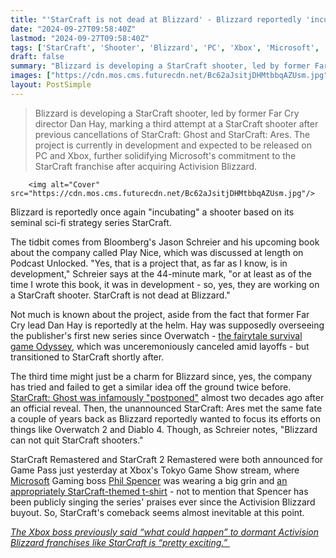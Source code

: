 ```yaml
---
title: "'StarCraft is not dead at Blizzard' - Blizzard reportedly 'incubating' another StarCraft shooter after its last attempts failed"
date: "2024-09-27T09:58:40Z"
lastmod: "2024-09-27T09:58:40Z"
tags: ['StarCraft', 'Shooter', 'Blizzard', 'PC', 'Xbox', 'Microsoft', 'Sci-fi', 'RTS', 'Real-time Strategy']
draft: false
summary: "Blizzard is developing a StarCraft shooter, led by former Far Cry director Dan Hay, marking a third attempt at a StarCraft shooter after previous cancellations of StarCraft: Ghost and StarCraft: Ares. The project is currently in development and expected to be released on PC and Xbox, further solidifying Microsoft's commitment to the StarCraft franchise after acquiring Activision Blizzard."
images: ["https://cdn.mos.cms.futurecdn.net/Bc62aJsitjDHMtbbqAZUsm.jpg"]
layout: PostSimple
---
```

> Blizzard is developing a StarCraft shooter, led by former Far Cry director Dan Hay, marking a third attempt at a StarCraft shooter after previous cancellations of StarCraft: Ghost and StarCraft: Ares. The project is currently in development and expected to be released on PC and Xbox, further solidifying Microsoft's commitment to the StarCraft franchise after acquiring Activision Blizzard.


        <img alt="Cover" src="https://cdn.mos.cms.futurecdn.net/Bc62aJsitjDHMtbbqAZUsm.jpg"/>
        
Blizzard is reportedly once again "incubating" a shooter based on its seminal sci-fi strategy series StarCraft.

The tidbit comes from Bloomberg's Jason Schreier and his upcoming book about the company called Play Nice, which was discussed at length on Podcast Unlocked. "Yes, that is a project that, as far as I know, is in development," Schreier says at the 44-minute mark, "or at least as of the time I wrote this book, it was in development - so, yes, they are working on a StarCraft shooter. StarCraft is not dead at Blizzard."

Not much is known about the project, aside from the fact that former Far Cry lead Dan Hay is reportedly at the helm. Hay was supposedly overseeing the publisher's first new series since Overwatch - [the fairytale survival game Odyssey](https://www.gamesradar.com/games/survival/blizzards-cancelled-survival-game-odyssey-resurfaces-in-alleged-leaks-showing-its-fairytale-new-universe/#:~:text=Odyssey%20was%20set%20to%20have%20been%20Blizzard's%20first%20new%20IP), which was unceremoniously canceled amid layoffs - but transitioned to StarCraft shortly after.

The third time might just be a charm for Blizzard since, yes, the company has tried and failed to get a similar idea off the ground twice before. [StarCraft: Ghost was infamously "postponed"](https://www.gamesradar.com/starcraft-ghost-on-hold/) almost two decades ago after an official reveal. Then, the unannounced StarCraft: Ares met the same fate a couple of years back as Blizzard reportedly wanted to focus its efforts on things like Overwatch 2 and Diablo 4. Though, as Schreier notes, "Blizzard can not quit StarCraft shooters."

StarCraft Remastered and StarCraft 2 Remastered were both announced for Game Pass just yesterday at Xbox's Tokyo Game Show stream, where [Microsoft](https://www.gamesradar.com/tag/microsoft/) Gaming boss [Phil Spencer](https://www.gamesradar.com/tag/phil-spencer/) was wearing a big grin and [an appropriately StarCraft-themed t-shirt](https://www.youtube.com/watch?v=D4rVTQ4cnyQ) - not to mention that Spencer has been publicly singing the series' praises ever since the Activision Blizzard buyout. So, StarCraft's comeback seems almost inevitable at this point. 

[<em>The Xbox boss previously said “what could happen” to dormant Activision Blizzard franchises like StarCraft is “pretty exciting.”</em> ](https://www.gamesradar.com/xbox-boss-says-what-could-happen-to-dormant-activision-blizzard-franchises-like-starcraft-is-pretty-exciting/)
        
